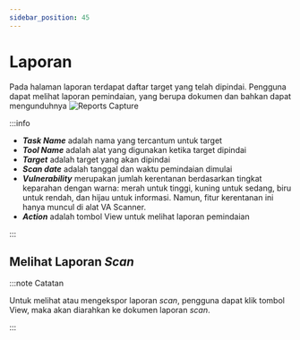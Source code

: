 ```yaml
---
sidebar_position: 45
---
```


# Laporan
Pada halaman laporan terdapat daftar target yang telah dipindai. Pengguna dapat melihat laporan pemindaian, yang berupa dokumen dan bahkan dapat mengunduhnya
![Reports Capture](/img/capture/reports.png)

:::info

- ***Task Name*** adalah nama yang tercantum untuk target
- ***Tool Name*** adalah alat yang digunakan ketika target dipindai
- ***Target*** adalah target yang akan dipindai
- ***Scan date*** adalah tanggal dan waktu pemindaian dimulai
- ***Vulnerability*** merupakan jumlah kerentanan berdasarkan tingkat keparahan dengan warna: merah untuk tinggi, kuning untuk sedang, biru untuk rendah, dan hijau untuk informasi. Namun, fitur kerentanan ini hanya muncul di alat VA Scanner.
- ***Action*** adalah tombol View untuk melihat laporan pemindaian

:::

## Melihat Laporan *Scan*

:::note Catatan

Untuk melihat atau mengekspor laporan *scan*, pengguna dapat klik tombol View, maka akan diarahkan ke dokumen laporan *scan*. 

:::
